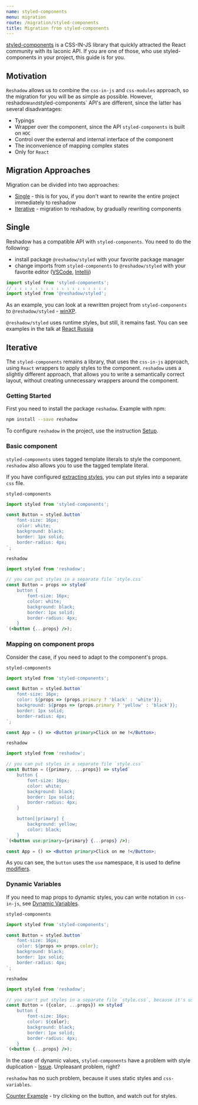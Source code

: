 ```yaml
---
name: styled-components
menu: migration
route: /migration/styled-components
title: Migration from styled-components
---
```


[styled-components](https://github.com/styled-components/styled-components) is a CSS-IN-JS library that quickly attracted the React community with its laconic API.
If you are one of those, who use styled-components in your project, this guide is for you.

## Motivation

`Reshadow` allows us to combine the `css-in-js` and `css-modules` approach, so the migration for you will be as simple as possible.
However, reshadow`and`styled-components` API's are different, since the latter has several disadvantages:

-   Typings
-   Wrapper over the component, since the API `styled-components` is built on `HOC`
-   Control over the external and internal interface of the component
-   The inconvenience of mapping complex states
-   Only for `React`

## Migration Approaches

Migration can be divided into two approaches:

-   [Single](#single) - this is for you, if you don't want to rewrite the entire project immediately to reshadow
-   [Iterative](#iterative) - migration to reshadow, by gradually rewriting components

## Single

Reshadow has a compatible API with `styled-components`. You need to do the following:

-   install package `@reshadow/styled` with your favorite package manager
-   change imports from `styled-components` to `@reshadow/styled` with your favorite editor ([VSCode](https://code.visualstudio.com/docs/editor/codebasics#_search-and-replace), [Intellij](https://www.jetbrains.com/help/webstorm/tutorial-finding-and-replacing-text-using-regular-expressions.html#Tutorial_Finding_and_Replacing_Text_Using_Regular_Expressions.xml))

```js
import styled from 'styled-components';
// ↓ ↓ ↓ ↓ ↓ ↓ ↓ ↓ ↓ ↓ ↓ ↓ ↓ ↓ ↓ ↓ ↓ ↓
import styled from '@reshadow/styled';
```

As an example, you can look at a rewritten project from `styled-components` to `@reshadow/styled` - [winXP](https://github.com/ShizukuIchi/winXP/commit/dcc79422bb85b6f140c40ec9b43b9b42c3ec166a).

`@reshadow/styled` uses runtime styles, but still, it remains fast.
You can see examples in the talk at [React Russia](https://youtu.be/edcRISVmMxY?t=1738)

## Iterative

The `styled-components` remains a library, that uses the `css-in-js` approach, using `React` wrappers to apply styles to the component.
`reshadow` uses a slightly different approach, that allows you to write a semantically correct layout, without creating unnecessary wrappers around the component.

### Getting Started

First you need to install the package `reshadow`. Example with npm:

```bash
npm install --save reshadow
```

To configure `reshadow` in the project, use the instruction [Setup](/setup).

### Basic component

`styled-components` uses tagged template literals to style the component. `reshadow` also allows you to use the tagged template literal.

If you have configured [extracting styles](/setup#webpack), you can put styles into a separate `css` file.

`styled-components`

```js
import styled from 'styled-components';

const Button = styled.button`
    font-size: 16px;
    color: white;
    background: black;
    border: 1px solid;
    border-radius: 4px;
`;
```

`reshadow`

```jsx
import styled from 'reshadow';

// you can put styles in a separate file `style.css`
const Button = props => styled`
    button {
        font-size: 16px;
        color: white;
        background: black;
        border: 1px solid;
        border-radius: 4px;
    }
`(<button {...props} />);
```

### Mapping on component props

Consider the case, if you need to adapt to the component's props.

`styled-components`

```jsx
import styled from 'styled-components';

const Button = styled.button`
    font-size: 16px;
    color: ${props => (props.primary ? 'black' : 'white')};
    background: ${props => (props.primary ? 'yellow' : 'black')};
    border: 1px solid;
    border-radius: 4px;
`;

const App = () => <Button primary>Click on me !</Button>;
```

`reshadow`

```jsx
import styled from 'reshadow';

// you can put styles in a separate file `style.css`
const Button = ({primary, ...props}) => styled`
    button {
        font-size: 16px;
        color: white;
        background: black;
        border: 1px solid;
        border-radius: 4px;
    }

    button[|primary] {
        background: yellow;
        color: black;
    }
`(<button use:primary={primary} {...props} />);

const App = () => <Button primary>Click on me !</Button>;
```

As you can see, the `button` uses the `use` namespace, it is used to define [modifiers](/concepts#props-and-modifiers).

### Dynamic Variables

If you need to map props to dynamic styles, you can write notation in `css-in-js`, see [Dynamic Variables](/usage/css-in-js#dynamic-variables).

`styled-components`

```jsx
import styled from 'styled-components';

const Button = styled.button`
    font-size: 16px;
    color: ${props => props.color};
    background: black;
    border: 1px solid;
    border-radius: 4px;
`;
```

`reshadow`

```jsx
import styled from 'reshadow';

// you can't put styles in a separate file `style.css`, because it's using dynamic variables
const Button = ({color, ...props}) => styled`
    button {
        font-size: 16px;
        color: ${color};
        background: black;
        border: 1px solid;
        border-radius: 4px;
    }
`(<button {...props} />);
```

In the case of dynamic values, `styled-components` have a problem with style duplication - [Issue](https://github.com/styled-components/styled-components/issues/1431#issuecomment-358097912).
Unpleasant problem, right?

`reshadow` has no such problem, because it uses static styles and `css-variables`.

[Counter Example](https://codesandbox.io/s/reshadow-counter-1ev7b) - try clicking on the button, and watch out for styles.
